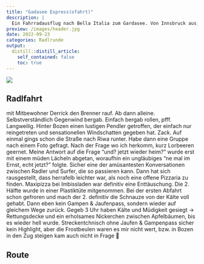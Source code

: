 ```yaml
---
title: "Gadasee Express(ofahrt)"
description: |
  Ein Fahrradausflug nach Bella Italia zum Gardasee. Von Innsbruck aus, mit dem Ziel Innsbruck. 460 Kilometer, Gegenwind, Pizza vom Imbiss, Kälte und ein bequemes Bett unter Apfelbäumen.
preview: /images/header.jpg
date: 2022-09-23
categories: Radlrunde
output:
  distill::distill_article:
    self_contained: false
    toc: true
---
```


![](images/header.jpg)


## Radlfahrt

mit Mitbewohner Derrick den Brenner rauf. Ab dann alleine. Selbstverständlich Gegenwind bergab. Einfach bergab rollen, pfff. Langweilig. Hinter Bozen einen lustigen Pendler getroffen, der einfach nur reingetreten und sensationellen Windschatten gegeben hat. Zack. Auf einmal gings schon die Straße nach Riwa runter. Habe dann eine Gruppe nach einem Foto gefragt. Nach der Frage wo ich herkomm, kurz Lorbeeren geernet. Meine Antwort auf die Frage "und? jetzt wieder heim?" wurde erst mit einem müden Lächeln abgetan, woraufhin ein ungläubiges "ne mal im Ernst, echt jetzt?" folgte. Sicher eine der amüsantesten Konversationen zwischen Radler und Surfer, die so passieren kann.
Dann hat sich rausgestellt, dass herrafelb leichter war, als noch eine offene Pizzaria zu finden. Maxipizza bei Imbissladen war definitiv eine Enttäuschung. Die 2. Hälfte wurde in einer Plastiktüte mitgenommen. Bei der ersten Abfahrt schon gefroren und mach der 2. definitiv die Schnauze von der Kälte voll gehabt. Dann eben kein Gampen & Jaufenpass, sondern wieder auf gleichem Wege zurück. Gegeb 3 Uhr haben Kälte und Müdigkeit gesiegt -> Rettungsdecke und ein erholsames Nickerchen zwischen Apfelbäumen, bis es wieder hell wurde. Streckentchnisch ohne Jaufen & Gampenpass sicher kein Highlight, aber die Frostbeulen waren es mir nicht wert, bzw. in Bozen in den Zug steigen kam auch nicht in Frage 🥹


## Route
<div class="strava-embed-placeholder" data-embed-type="activity" data-embed-id="7858496275"></div><script src="https://strava-embeds.com/embed.js"></script>